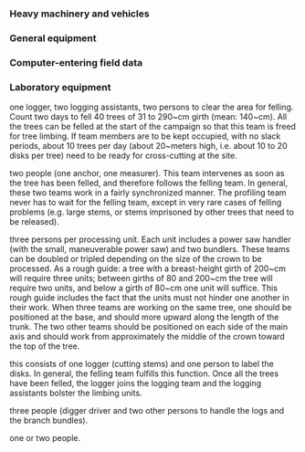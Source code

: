 


\section{Recommended equipment\label{matos}}

### Heavy machinery and vehicles

\begin{itemize}
\item Cars, trucks, trailer: for transporting personnel, equipment and samples to/from the laboratory.
\item Quad bike (if possible): for transporting bulky equipment and samples in the field.
\item Digger for weighing brushwood bundles.
\end{itemize}

### General equipment

\begin{itemize}
\item Tool box with basic tools.
\item Plastic boxes (for storing and transporting materials --- about 10).
\item Plastic bags (count one or two large bags per tree) to hold all the samples from a given tree and avoid water losses. Paper bags (count one per compartment and per tree) to hold samples immediately after they are taken. Ideally, these bags should be pre-labeled with tree and compartment number (which saves time in the field). But plan also to take a number of unmarked bags and a black, felt-tip pen (indelible ink) to make up for any mistakes made, or so that extra samples may be taken.
\item Large tarpaulins for the crown (either cut up for the branch bundles, or spread on the ground to recover leaves torn off the trees).
\item Labels (stapled onto the disks), staples and stapler; or fuschine pencil (but, if the samples are to be stored for later measurements of nutrient content, fuchsine should be avoided) (photo \ref{mats}).
\item Cutters, machetes, axes, shears, saws (photo \ref{mats}).
\item Iron frames for making bundling branches (photo \ref{cad}) or alternatively bins of different sizes.
\item Power saws (ideally one power saw suitable for felling trees and another smaller more maneuverable power saw for limbing --- photo \ref{mats}).
\item Strong string for bundling the branches (given that this will be reused throughout the campaign, the knots should be undoable).
\item Very strong large bags (such as grain or sand bags --- photo \ref{tsp}) for transporting the disks and field samples to vehicles (if these are parked some distance from the felling site).
\end{itemize}

\begin{photo}
\includethreephotos{matos1}{0.333333333}{matos2}{0.333333333}{matos3}{0.333333333}
\caption[Field equipment]{Field equipment. Left, equipment for cutting and labeling aliquots; middle, typical gauges for cutting branches; right, power saw and safety equipment (photo: A. Genet).\label{mats}}
\end{photo}

\begin{photo}
\includethreephotos{fagot1}{0.2195122}{fagot2}{0.3902439}{fagot3}{0.3902439}
\caption[Bundling branches]{Bundling branches. Left, iron frame, tarpaulin and string for bundling branches (photo: A. Genet); middle, bundling branches in the field (photo: M. Rivoire); right, bundle ready for weighing (photo: M. Rivoire).\label{cad}}
\end{photo}

\begin{photo}
\begin{center}
\framebox{\includegraphics[width=0.5\textwidth]{transport}}
\end{center}
\caption[Transporting disks and aliquots in a sand or grain bag]{Transporting disks and aliquots in a sand or grain bag (photo: J.-F. Picard).\label{tsp}}
\end{photo}

### Computer-entering field data

\begin{itemize}
\item Pocket PC (with battery charger and cables) or field record forms on waterproof paper or cardboard, if possible bound in notebooks with plasticized covers front and back.
\item Tree identification guide or key for wet tropical forest sites.
\item 2B pencils, eraser, pencil sharpener.
\item Field scales (with 2 batteries and charger) for weighing samples (precise to within 1~g), ideally a full range of scales for different sample weights (a 1 or 2~m log may weigh several hundred kg, whereas the wood disks weigh from a few dozen g to several dozen kg). A digger will facilitate the field weighing of large logs. Straps should therefore be taken into the field to attach two scales to the bucket and self-blocking claws to attach the log.
\item Decameter to measure lengths along the trunk (stem profiles).
\item Tree calipers and girth tape to measure circumference.
\item Tree marking paint gun (for marking standing trees and the main stem in highly developed crowns).
\item Logger's mark to indicate where disks should be cut (or marked with the paint gun).
\end{itemize}

### Laboratory equipment

\begin{itemize}
\item Ovens.
\item Graduated tubes of at least 500 ml.
\item Bark knife.
\item Secateurs.
\item Scales of a 2 to 2000~g capacity (precise to within 0.1 to 1~g).
\item Band saw.
\end{itemize}

\section{Recommended field team composition\label{equip}}

\paragraph{Felling team:}

one logger, two logging assistants, two persons to clear the area for felling. Count two days to fell 40 trees of 31 to 290~cm girth (mean: 140~cm). All the trees can be felled at the start of the campaign so that this team is freed for tree limbing. If team members are to be kept occupied, with no slack periods, about 10 trees per day (about 20~meters high, i.e. about 10 to 20 disks per tree) need to be ready for cross-cutting at the site.

\paragraph{Stem profiling team:}

two people (one anchor, one measurer). This team intervenes as soon as the tree has been felled, and therefore follows the felling team. In general, these two teams work in a fairly synchronized manner. The profiling team never has to wait for the felling team, except in very rare cases of felling problems (e.g. large stems, or stems imprisoned by other trees that need to be released).

\paragraph{Limbing team:}

three persons per processing unit. Each unit includes a power saw handler (with the small, maneuverable power saw) and two bundlers. These teams can be doubled or tripled depending on the size of the crown to be processed. As a rough guide: a tree with a breast-height girth of 200~cm will require three units; between girths of 80 and 200~cm the tree will require two units, and below a girth of 80~cm one unit will suffice. This rough guide includes the fact that the units must not hinder one another in their work. When three teams are working on the same tree, one should be positioned at the base, and should more upward along the length of the trunk. The two other teams should be positioned on each side of the main axis and should work from approximately the middle of the crown toward the top of the tree.

\paragraph{Logging team:}

this consists of one logger (cutting stems) and one person to label the disks. In general, the felling team fulfills this function. Once all the trees have been felled, the logger joins the logging team and the logging assistants bolster the limbing units.

\paragraph{Weighing team:}

three people (digger driver and two other persons to handle the logs and the branch bundles).

\paragraph{Branch sampling team:}

one or two people.
